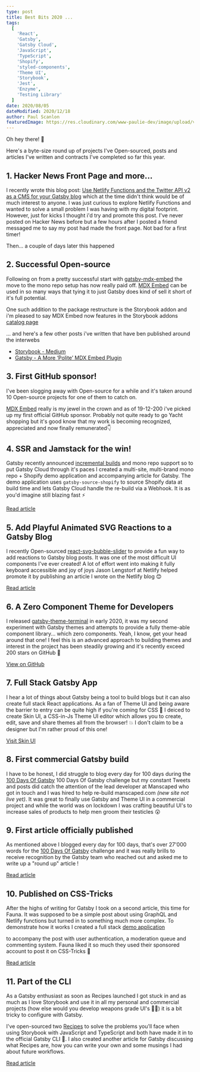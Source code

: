 ```yaml
---
type: post
title: Best Bits 2020 ...
tags:
  [
    'React',
    'Gatsby',
    'Gatsby Cloud',
    'JavaScript',
    'TypeScript',
    'Shopify',
    'styled-components',
    'Theme UI',
    'Storybook',
    'Jest',
    'Enzyme',
    'Testing Library'
  ]
date: 2020/08/05
dateModified: 2020/12/18
author: Paul Scanlon
featuredImage: https://res.cloudinary.com/www-paulie-dev/image/upload/v1608296611/paulie.dev/2020/best-bits/best-bits_rfo2sv.jpg
---
```


Oh hey there! 👋

Here's a byte-size round up of projects I've Open-sourced, posts and articles I've written and contracts I've completed
so far this year.

## 1. Hacker News Front Page and more...

I recently wrote this blog post:
[Use Netlify Functions and the Twitter API v2 as a CMS for your Gatsby blog](/posts/2020/11/gatsby-netlify-twitter/)
which at the time didn't think would be of much interest to anyone. I was just curious to explore Netlify Functions and
wanted to solve a small problem I was having with my digital footprint. However, just for kicks I thought i'd try and
promote this post. I've never posted on Hacker News before but a few hours after I posted a friend messaged me to say my
post had made the front page. Not bad for a first timer!

Then... a couple of days later this happened

<Tweet tweetLink="Netlify/status/1331599033073340416" />

## 2. Successful Open-source

Following on from a pretty successful start with [gatsby-mdx-embed](https://github.com/PaulieScanlon/gatsby-mdx-embed)
the move to the mono repo setup has now really paid off.
[MDX Embed](https://www.mdx-embed.com/path=/docs/introduction--page) can be used in so many ways that tying it to just
Gatsby does kind of sell it short of it's full potential.

One such addition to the package restructure is the Storybook addon and i'm pleased to say MDX Embed now features in the
Storybook addons [catalog page](https://storybook.js.org/addons)

... and here's a few other posts i've written that have ben published around the interwebs

- [Storybook - Medium](https://medium.com/storybookjs/mdx-embed-for-storybook-9a9f33891875)
- [ Gatsby - A More ‘Polite’ MDX Embed Plugin](https://www.gatsbyjs.com/blog/hacktoberfest-spotlight-mdx-embed/)

## 3. First GitHub sponsor!

I've been slogging away with Open-source for a while and it's taken around 10 Open-source projects for one of them to
catch on.

[MDX Embed](https://www.mdx-embed.com/?path=/docs/introduction--page") really is my jewel in the crown and as of
19-12-200 i've picked up my first official GitHub sponsor. Probably not quite ready to go Yacht shopping but it's good
know that my work is becoming recognized, appreciated and now finally remunerated👇

<Tweet tweetLink="SantoshYadavDev/status/1339877531306971141" />

## 4. SSR and Jamstack for the win!

Gatsby recently announced [incremental builds](https://www.gatsbyjs.org/blog/2020-04-22-announcing-incremental-builds/)
and mono repo support so to put Gatsby Cloud through it's paces I created a multi-site, multi-brand mono repo + Shopify
demo application and accompanying article for Gatsby. The demo application uses `gatsby-source-shopify` to source
Shopify data at build time and lets Gatsby Cloud handle the re-build via a Webhook. It is as you'd imagine still blazing
fast ⚡

[Read article](https://www.gatsbyjs.com/blog/gatsby-cloud-good-friend/)

## 5. Add Playful Animated SVG Reactions to a Gatsby Blog

I recently Open-sourced [react-svg-bubble-slider](https://react-svg-bubble-slider.netlify.app/) to provide a fun way to
add reactions to Gatsby blog posts. It was one of the most difficult UI components I've ever created! A lot of effort
went into making it fully keyboard accessible and joy of joys Jason Lengstorf at Netlify helped promote it by publishing
an article I wrote on the Netlify blog 😊

[ Read article](https://www.netlify.com/blog/2020/07/16/add-playful-animated-svg-reactions-to-a-gatsby-blog/)

## 6. A Zero Component Theme for Developers

I released [gatsby-theme-terminal](https://gatsby-theme-terminal.netlify.app/) in early 2020, it was my second
experiment with Gatsby themes and attempts to provide a fully theme-able component library... which zero components.
Yeah, I know, get your head around that one! I feel this is an advanced approach to building themes and interest in the
project has been steadily growing and it's recently exceed 200 stars on GitHub 🎉

[View on GitHub](https://github.com/PaulieScanlon/gatsby-theme-terminal)

## 7. Full Stack Gatsby App

I hear a lot of things about Gatsby being a tool to build blogs but it can also create full stack React applications. As
a fan of Theme UI and being aware the barrier to entry can be quite high if you're coming for CSS 🤢 I deiced to create
Skin UI, a CSS-in-Js Theme UI editor which allows you to create, edit, save and share themes all from the browser! 💥 I
don't claim to be a designer but I'm rather proud of this one!

[Visit Skin UI](https://www.skin-ui.com/)

## 8. First commercial Gatsby build

I have to be honest, I did struggle to blog every day for 100 days during the
[100 Days Of Gatsby](https://paulie.dev/posts/2020/01/100DaysOfGatsby/) 100 Days Of Gatsby challenge but my constant
Tweets and posts did catch the attention of the lead developer at Manscaped who got in touch and I was hired to help
re-build manscaped.com _(new site not live yet)_. It was great to finally use Gatsby and Theme UI in a commercial
project and while the world was on lockdown I was crafting beautiful UI's to increase sales of products to help men
groom their testicles 😲

## 9. First article officially published

As mentioned above I blogged every day for 100 days, that's over 27'000 words for the
[100 Days Of Gatsby](https://paulie.dev/posts/2020/01/100DaysOfGatsby/) challenge and it was really brills to receive
recognition by the Gatsby team who reached out and asked me to write up a "round up" article !

[Read article](https://www.gatsbyjs.org/blog/2020-04-20-paulie-scanlons-journey-of-100-days/)

## 10. Published on CSS-Tricks

After the highs of writing for Gatsby I took on a second article, this time for Fauna. It was supposed to be a simple
post about using GraphQL and Netlify functions but turned in to something much more complex. To demonstrate how it works
I created a full stack [demo application](https://fauna-gatsby-comments.netlify.app/)

to accompany the post with user authentication, a moderation queue and commenting system. Fauna liked it so much they
used their sponsored account to post it on CSS-Tricks 🕺

[ Read article](https://css-tricks.com/roll-your-own-comments-with-gatsby-and-Fauna/)

## 11. Part of the CLI

As a Gatsby enthusiast as soon as Recipes launched I got stuck in and as much as I love Storybook and use it in all my
personal and commercial projects (how else would you develop weapons grade UI's 🤷‍♂️) it is a bit tricky to configure with
Gatsby.

I've open-sourced two [Recipes](https://paulie.dev/posts/2020/05/gatsby-cli-recipes/) to solve the problems you'll face
when using Storybook with JavaScript and TypeScript and both have made it in to the official Gatsby CLI 💯. I also
created another article for Gatsby discussing what Recipes are, how you can write your own and some musings I had about
future workflows.

[Read article](https://www.gatsbyjs.org/blog/2020-05-21-gatsby-recipes/)
